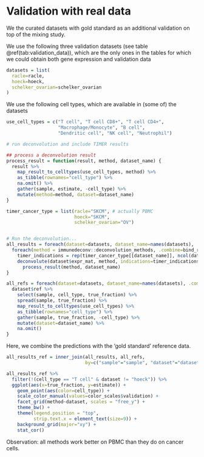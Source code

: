 # Validation with real data
We the curated datasets with gold standard as an additional validation on top of the mixing study. 

We use the following three validation datasets (see table \@ref(tab:validation_data)), which are the only ones
in the tables for which we could obtain both gene expression and validation data
```r
datasets = list(
  racle=racle,
  hoeck=hoeck,
  schelker_ovarian=schelker_ovarian
)
```

We use the following cell types, which are available in (some of) the datasets
```r
use_cell_types = c("T cell", "T cell CD8+", "T cell CD4+",
                   "Macrophage/Monocyte", "B cell", 
                   "Dendritic cell", "NK cell", "Neutrophil")
```

```r
# run deconvolution and include TIMER results

## process a deconvolution result
process_result = function(result, method, dataset_name) {
  result %>% 
    map_result_to_celltypes(use_cell_types, method) %>% 
    as_tibble(rownames="cell_type") %>% 
    na.omit() %>% 
    gather(sample, estimate, -cell_type) %>% 
    mutate(method=method, dataset=dataset_name)
}

timer_cancer_type = list(racle="SKCM", # actually PBMC
                         hoeck="SKCM", 
                         schelker_ovarian="OV")


# Run the deconvolution...
all_results = foreach(dataset=datasets, dataset_name=names(datasets), .combine=bind_rows) %:%
  foreach(method = immunedeconv::deconvolution_methods, .combine=bind_rows) %do% {
    timer_indications = rep(timer_cancer_type[[dataset_name]], ncol(dataset$expr_mat))
    deconvolute(dataset$expr_mat, method, indications=timer_indications) %>%
      process_result(method, dataset_name)
}

all_refs = foreach(dataset=datasets, dataset_name=names(datasets), .combine=bind_rows) %do% {
  dataset$ref %>% 
    select(sample, cell_type, true_fraction) %>%
    spread(sample, true_fraction) %>% 
    map_result_to_celltypes(use_cell_types) %>% 
    as_tibble(rownames="cell_type") %>% 
    gather(sample, true_fraction, -cell_type) %>% 
    mutate(dataset=dataset_name) %>% 
    na.omit()
}
```

Here, we combine the predictions with the 'gold standard' reference data. 
```r
all_results_ref = inner_join(all_results, all_refs, 
                             by=c("sample"="sample", "dataset"="dataset", "cell_type"="cell_type"))
```


```r
all_results_ref %>%
  filter(!(cell_type == "T cell" & dataset != "hoeck")) %>% 
  ggplot(aes(x=true_fraction, y=estimate)) +
    geom_point(aes(color=cell_type)) + 
    scale_color_manual(values=color_scales$validation) + 
    facet_grid(method~dataset, scales = "free_y") + 
    theme_bw() + 
    theme(legend.position = "top",
          strip.text.x = element_text(size=9)) + 
    background_grid(major="xy") + 
    stat_cor() 
```

Observation: all methods work better on PBMC than they do on cancer cells. 
